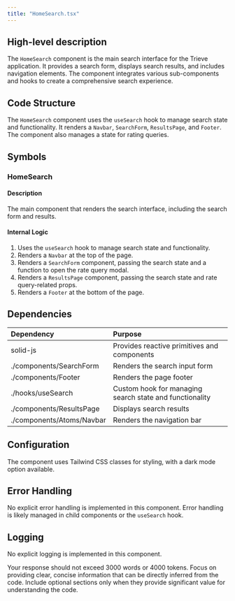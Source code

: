 ```yaml
---
title: "HomeSearch.tsx"
---
```


## High-level description
The `HomeSearch` component is the main search interface for the Trieve application. It provides a search form, displays search results, and includes navigation elements. The component integrates various sub-components and hooks to create a comprehensive search experience.

## Code Structure
The `HomeSearch` component uses the `useSearch` hook to manage search state and functionality. It renders a `Navbar`, `SearchForm`, `ResultsPage`, and `Footer`. The component also manages a state for rating queries.

## Symbols

### HomeSearch
#### Description
The main component that renders the search interface, including the search form and results.

#### Internal Logic
1. Uses the `useSearch` hook to manage search state and functionality.
2. Renders a `Navbar` at the top of the page.
3. Renders a `SearchForm` component, passing the search state and a function to open the rate query modal.
4. Renders a `ResultsPage` component, passing the search state and rate query-related props.
5. Renders a `Footer` at the bottom of the page.

## Dependencies
| Dependency | Purpose |
|:-----------|:--------|
| solid-js | Provides reactive primitives and components |
| ./components/SearchForm | Renders the search input form |
| ./components/Footer | Renders the page footer |
| ./hooks/useSearch | Custom hook for managing search state and functionality |
| ./components/ResultsPage | Displays search results |
| ./components/Atoms/Navbar | Renders the navigation bar |

## Configuration
The component uses Tailwind CSS classes for styling, with a dark mode option available.

## Error Handling
No explicit error handling is implemented in this component. Error handling is likely managed in child components or the `useSearch` hook.

## Logging
No explicit logging is implemented in this component.

Your response should not exceed 3000 words or 4000 tokens. Focus on providing clear, concise information that can be directly inferred from the code. Include optional sections only when they provide significant value for understanding the code.